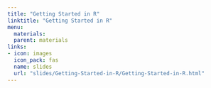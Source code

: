 ```yaml
---
title: "Getting Started in R"
linktitle: "Getting Started in R"
menu:
  materials:
  parent: materials
links:
- icon: images
  icon_pack: fas
  name: slides
  url: "slides/Getting-Started-in-R/Getting-Started-in-R.html"
---
```




